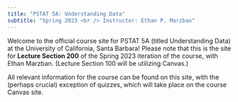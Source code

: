```yaml
---
title: "PSTAT 5A: Understanding Data"
subtitle: "Spring 2023 <br /> Instructor: Ethan P. Marzban"
---
```


Welcome to the official course site for PSTAT 5A (titled Understanding Data) at the University of California, Santa Barbara! Please note that this is the site for **Lecture Section 200** of the Spring 2023 iteration of the course, with Ethan Marzban. (Lecture Section 100 will be utilizing Canvas.) \

All relevant information for the course can be found on this site, with the (perhaps crucial) exception of quizzes, which will take place on the course Canvas site. 
